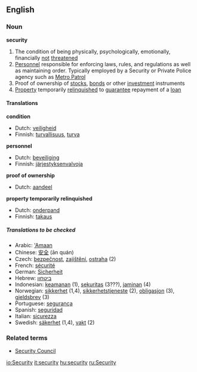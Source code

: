 ==English==
===Noun===
'''security'''

#The condition of being physically, psychologically, emotionally, financially [[not]] [[threaten]]ed
#[[Personnel]] responsible for enforcing laws, rules, and regulations as well as maintaining order. Typically employed by a Security or Private Police agency such as [http://www.metropatrol.org/ Metro Patrol]
#Proof of ownership of [[stock]]s, [[bond]]s or other [[investment]] instruments
#[[Property]] temporarily [[relinquish]]ed to [[guarantee]] repayment of a [[loan]]

====Translations====
'''condition'''
{{top}}
*Dutch: [[veiligheid]] {{f}}
*Finnish: [[turvallisuus]], [[turva]]
{{mid}}
{{bottom}}

'''personnel'''
{{top}}
*Dutch: [[beveiliging]] {{f}}
*Finnish: [[järjestyksenvalvoja]]
{{mid}}
{{bottom}}

'''proof of ownership'''
{{top}}
*Dutch: [[aandeel]] {{n}}
{{mid}}
{{bottom}}

'''property temporarily relinquished'''
{{top}}
*Dutch: [[onderpand]] {{n}}
*Finnish: [[takaus]]
{{mid}}
{{bottom}}

=====Translations to be checked=====
{{checktrans}}
*Arabic: [['Amaan]] {{m}}
*Chinese: [[安全]] (ān quán)
*Czech: [[bezpečnost]], [[zajištění]], [[ostraha]] (2)
*French: [[sécurité]] {{f}}
*German: [[Sicherheit]] {{f}}
*Hebrew: [[ביטחון]] {{m}}
*Indonesian: [[keamanan]] (1), [[sekuritas]] (3???), [[jaminan]] (4)
*Norwegian: [[sikkerhet]] {{m}} (1,4), [[sikkerhetstjeneste]] {{m}} (2), [[obligasjon]] {{m}} (3), [[gjeldsbrev]] {{n}} (3)
*Portuguese: [[segurança]] {{f}}
*Spanish: [[seguridad]] {{f}}
*Italian: [[sicurezza]] {{f}}
*Swedish: [[säkerhet]] {{c}} (1,4), [[vakt]] {{c}} (2)

===Related terms===

*[[Security Council]]

[[io:Security]]
[[it:security]]
[[hu:security]]
[[ru:Security]]